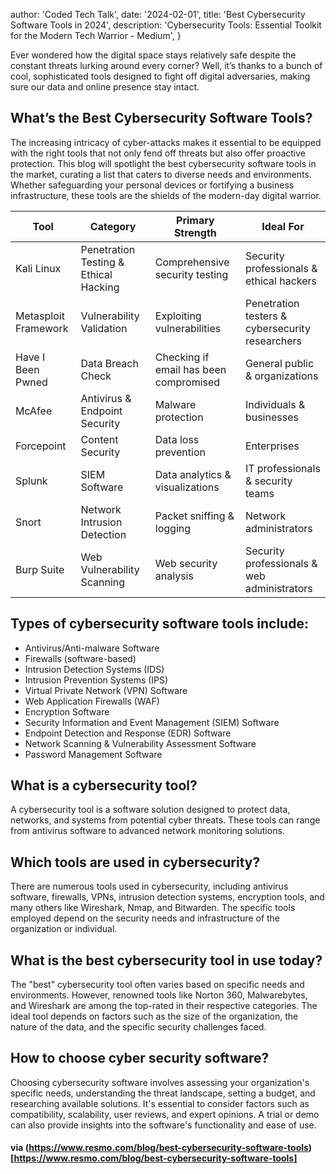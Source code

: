 
  author: 'Coded Tech Talk',
  date: '2024-02-01',
  title: 'Best Cybersecurity Software Tools in 2024',
  description:
    'Cybersecurity Tools: Essential Toolkit for the Modern Tech Warrior - Medium',
}


Ever wondered how the digital space stays relatively safe despite the constant threats lurking around every corner? Well, it’s thanks to a bunch of cool, sophisticated tools designed to fight off digital adversaries, making sure our data and online presence stay intact.

## What’s the Best Cybersecurity Software Tools?

The increasing intricacy of cyber-attacks makes it essential to be equipped with the right tools that not only fend off threats but also offer proactive protection. This blog will spotlight the best cybersecurity software tools in the market, curating a list that caters to diverse needs and environments. Whether safeguarding your personal devices or fortifying a business infrastructure, these tools are the shields of the modern-day digital warrior.

| Tool | Category | Primary Strength | Ideal For |
|----------|----------|----------|----------|
| Kali Linux | Penetration Testing & Ethical Hacking | Comprehensive security testing | Security professionals & ethical hackers |
| Metasploit Framework | Vulnerability Validation | Exploiting vulnerabilities | Penetration testers & cybersecurity researchers |
| Have I Been Pwned | Data Breach Check | Checking if email has been compromised | General public & organizations |
| McAfee | Antivirus & Endpoint Security | Malware protection | Individuals & businesses |
| Forcepoint | Content Security | Data loss prevention | Enterprises |
| Splunk | SIEM Software | Data analytics & visualizations | IT professionals & security teams |
| Snort | Network Intrusion Detection | Packet sniffing & logging | Network administrators |
| Burp Suite | Web Vulnerability Scanning | Web security analysis | Security professionals & web administrators |


## Types of cybersecurity software tools include:

- Antivirus/Anti-malware Software
- Firewalls (software-based)
- Intrusion Detection Systems (IDS)
- Intrusion Prevention Systems (IPS)
- Virtual Private Network (VPN) Software
- Web Application Firewalls (WAF)
- Encryption Software
- Security Information and Event Management (SIEM) Software
- Endpoint Detection and Response (EDR) Software
- Network Scanning & Vulnerability Assessment Software
- Password Management Software


## What is a cybersecurity tool?

A cybersecurity tool is a software solution designed to protect data, networks, and systems from potential cyber threats. These tools can range from antivirus software to advanced network monitoring solutions.

## Which tools are used in cybersecurity?

There are numerous tools used in cybersecurity, including antivirus software, firewalls, VPNs, intrusion detection systems, encryption tools, and many others like Wireshark, Nmap, and Bitwarden. The specific tools employed depend on the security needs and infrastructure of the organization or individual.

## What is the best cybersecurity tool in use today?

The "best" cybersecurity tool often varies based on specific needs and environments. However, renowned tools like Norton 360, Malwarebytes, and Wireshark are among the top-rated in their respective categories. The ideal tool depends on factors such as the size of the organization, the nature of the data, and the specific security challenges faced.

## How to choose cyber security software?

Choosing cybersecurity software involves assessing your organization's specific needs, understanding the threat landscape, setting a budget, and researching available solutions. It's essential to consider factors such as compatibility, scalability, user reviews, and expert opinions. A trial or demo can also provide insights into the software's functionality and ease of use.


#### via (https://www.resmo.com/blog/best-cybersecurity-software-tools)[https://www.resmo.com/blog/best-cybersecurity-software-tools]
